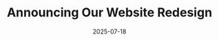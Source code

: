 ---
title: "Announcing Our Website Redesign"
date: "2025-07-18"
description: "Explore our updated site information and live demo access."
mainImage: "/articleip_redesign.png"
htmlContent: "<h2>Announcing Our Website Redesign</h2><p>We've refreshed our website to make it easier than ever to find up-to-date information about ArticleIP's features, plans, and support resources.</p><hr><h3>Updated Information</h3><ul><li><strong>Feature Overviews:</strong> Now clearly described in one place</li><li><strong>Pricing & Plans:</strong> Streamlined comparison table for quick decision-making</li><li><strong>Resources:</strong> Centralized links to docs, case studies, and support</li></ul><hr><h3>Live Demo Access</h3><p>The demo is now available directly on the site. Simply click <strong>Request Demo</strong> in the header and start exploring ArticleIP immediately—no wait necessary.</p><hr><p><em>Published July 18, 2025</em></p>"
---